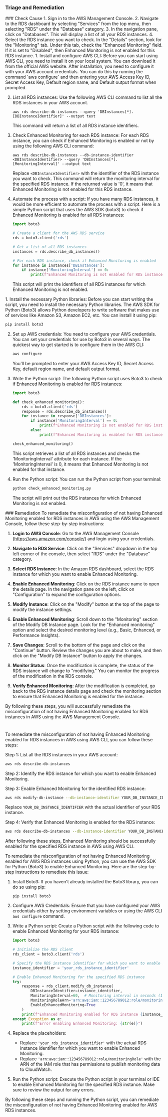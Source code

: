 
### Triage and Remediation
<Tabs>

<Tab title='Cause'>
### Check Cause
<AccordionGroup>
<Accordion title='Using Console' defaultOpen='true'>
1. Sign in to the AWS Management Console.
2. Navigate to the RDS dashboard by selecting "Services" from the top menu, then selecting "RDS" under the "Database" category.
3. In the navigation pane, click on "Databases". This will display a list of all your RDS instances.
4. Select the RDS instance you want to check. In the "Details" section, look for the "Monitoring" tab. Under this tab, check the "Enhanced Monitoring" field. If it is set to "Disabled", then Enhanced Monitoring is not enabled for this RDS instance.
</Accordion>

<Accordion title='Using CLI'>
1. Install and configure AWS CLI: Before you can start using AWS CLI, you need to install it on your local system. You can download it from the official AWS website. After installation, you need to configure it with your AWS account credentials. You can do this by running the command `aws configure` and then entering your AWS Access Key ID, Secret Access Key, Default region name, and Default output format when prompted.

2. List all RDS instances: Use the following AWS CLI command to list all the RDS instances in your AWS account.

   ```
   aws rds describe-db-instances --query 'DBInstances[*].[DBInstanceIdentifier]' --output text
   ```

   This command will return a list of all RDS instance identifiers.

3. Check Enhanced Monitoring for each RDS instance: For each RDS instance, you can check if Enhanced Monitoring is enabled or not by using the following AWS CLI command:

   ```
   aws rds describe-db-instances --db-instance-identifier <DBInstanceIdentifier> --query 'DBInstances[*].[MonitoringInterval]' --output text
   ```

   Replace `<DBInstanceIdentifier>` with the identifier of the RDS instance you want to check. This command will return the monitoring interval for the specified RDS instance. If the returned value is '0', it means that Enhanced Monitoring is not enabled for this RDS instance.

4. Automate the process with a script: If you have many RDS instances, it would be more efficient to automate the process with a script. Here is a simple Python script that uses the AWS SDK (boto3) to check if Enhanced Monitoring is enabled for all RDS instances:

   ```python
   import boto3

   # Create a client for the AWS RDS service
   rds = boto3.client('rds')

   # Get a list of all RDS instances
   instances = rds.describe_db_instances()

   # For each RDS instance, check if Enhanced Monitoring is enabled
   for instance in instances['DBInstances']:
       if instance['MonitoringInterval'] == 0:
           print(f"Enhanced Monitoring is not enabled for RDS instance {instance['DBInstanceIdentifier']}")
   ```

   This script will print the identifiers of all RDS instances for which Enhanced Monitoring is not enabled.
</Accordion>

<Accordion title='Using Python'>
1. Install the necessary Python libraries: Before you can start writing the script, you need to install the necessary Python libraries. The AWS SDK for Python (Boto3) allows Python developers to write software that makes use of services like Amazon S3, Amazon EC2, etc. You can install it using pip:

   ```bash
   pip install boto3
   ```

2. Set up AWS credentials: You need to configure your AWS credentials. You can set your credentials for use by Boto3 in several ways. The quickest way to get started is to configure them in the AWS CLI:

   ```bash
   aws configure
   ```

   You'll be prompted to enter your AWS Access Key ID, Secret Access Key, default region name, and default output format.

3. Write the Python script: The following Python script uses Boto3 to check if Enhanced Monitoring is enabled for RDS instances:

   ```python
   import boto3

   def check_enhanced_monitoring():
       rds = boto3.client('rds')
       response = rds.describe_db_instances()
       for instance in response['DBInstances']:
           if instance['MonitoringInterval'] == 0:
               print(f"Enhanced Monitoring is not enabled for RDS instance: {instance['DBInstanceIdentifier']}")
           else:
               print(f"Enhanced Monitoring is enabled for RDS instance: {instance['DBInstanceIdentifier']}")

   check_enhanced_monitoring()
   ```

   This script retrieves a list of all RDS instances and checks the 'MonitoringInterval' attribute for each instance. If the 'MonitoringInterval' is 0, it means that Enhanced Monitoring is not enabled for that instance.

4. Run the Python script: You can run the Python script from your terminal:

   ```bash
   python check_enhanced_monitoring.py
   ```

   The script will print out the RDS instances for which Enhanced Monitoring is not enabled.
</Accordion>

</AccordionGroup>
</Tab>
<Tab title='Remediation'>
### Remediation

<AccordionGroup>
<Accordion title='Using Console' defaultOpen='true'>
To remediate the misconfiguration of not having Enhanced Monitoring enabled for RDS instances in AWS using the AWS Management Console, follow these step-by-step instructions:

1. **Login to AWS Console**: Go to the AWS Management Console (https://aws.amazon.com/console/) and login using your credentials.

2. **Navigate to RDS Service**: Click on the "Services" dropdown in the top left corner of the console, then select "RDS" under the "Database" category.

3. **Select RDS Instance**: In the Amazon RDS dashboard, select the RDS instance for which you want to enable Enhanced Monitoring.

4. **Enable Enhanced Monitoring**: Click on the RDS instance name to open the details page. In the navigation pane on the left, click on "Configuration" to expand the configuration options.

5. **Modify Instance**: Click on the "Modify" button at the top of the page to modify the instance settings.

6. **Enable Enhanced Monitoring**: Scroll down to the "Monitoring" section of the Modify DB Instance page. Look for the "Enhanced monitoring" option and select the desired monitoring level (e.g., Basic, Enhanced, or Performance Insights).

7. **Save Changes**: Scroll to the bottom of the page and click on the "Continue" button. Review the changes you are about to make, and then click on the "Modify DB Instance" button to apply the changes.

8. **Monitor Status**: Once the modification is complete, the status of the RDS instance will change to "modifying." You can monitor the progress of the modification in the RDS console.

9. **Verify Enhanced Monitoring**: After the modification is completed, go back to the RDS instance details page and check the monitoring section to ensure that Enhanced Monitoring is enabled for the instance.

By following these steps, you will successfully remediate the misconfiguration of not having Enhanced Monitoring enabled for RDS instances in AWS using the AWS Management Console.

#
</Accordion>

<Accordion title='Using CLI'>
To remediate the misconfiguration of not having Enhanced Monitoring enabled for RDS instances in AWS using AWS CLI, you can follow these steps:

Step 1: List all the RDS instances in your AWS account:
```bash
aws rds describe-db-instances
```

Step 2: Identify the RDS instance for which you want to enable Enhanced Monitoring.

Step 3: Enable Enhanced Monitoring for the identified RDS instance:
```bash
aws rds modify-db-instance --db-instance-identifier YOUR_DB_INSTANCE_IDENTIFIER --monitoring-interval 1
```
Replace `YOUR_DB_INSTANCE_IDENTIFIER` with the actual identifier of your RDS instance.

Step 4: Verify that Enhanced Monitoring is enabled for the RDS instance:
```bash
aws rds describe-db-instances --db-instance-identifier YOUR_DB_INSTANCE_IDENTIFIER
```

After following these steps, Enhanced Monitoring should be successfully enabled for the specified RDS instance in AWS using AWS CLI.
</Accordion>

<Accordion title='Using Python'>
To remediate the misconfiguration of not having Enhanced Monitoring enabled for AWS RDS instances using Python, you can use the AWS SDK for Python (Boto3) to enable Enhanced Monitoring. Here are the step-by-step instructions to remediate this issue:

1. Install Boto3:
   If you haven't already installed the Boto3 library, you can do so using pip:
   ```
   pip install boto3
   ```

2. Configure AWS Credentials:
   Ensure that you have configured your AWS credentials either by setting environment variables or using the AWS CLI `aws configure` command.

3. Write a Python script:
   Create a Python script with the following code to enable Enhanced Monitoring for your RDS instance:

   ```python
   import boto3

   # Initialize the RDS client
   rds_client = boto3.client('rds')

   # Specify the RDS instance identifier for which you want to enable Enhanced Monitoring
   instance_identifier = 'your_rds_instance_identifier'

   # Enable Enhanced Monitoring for the specified RDS instance
   try:
       response = rds_client.modify_db_instance(
           DBInstanceIdentifier=instance_identifier,
           MonitoringInterval=60,  # Monitoring interval in seconds (1 minute)
           MonitoringRoleArn='arn:aws:iam::123456789012:role/monitoringRole',  # Replace with your IAM role ARN
           EnableEnhancedMonitoring=True
       )
       print(f"Enhanced Monitoring enabled for RDS instance {instance_identifier}")
   except Exception as e:
       print(f"Error enabling Enhanced Monitoring: {str(e)}")
   ```

4. Replace the placeholders:
   - Replace `'your_rds_instance_identifier'` with the actual RDS instance identifier for which you want to enable Enhanced Monitoring.
   - Replace `'arn:aws:iam::123456789012:role/monitoringRole'` with the ARN of the IAM role that has permissions to publish monitoring data to CloudWatch.

5. Run the Python script:
   Execute the Python script in your terminal or IDE to enable Enhanced Monitoring for the specified RDS instance. Make sure to review the output for any errors.

By following these steps and running the Python script, you can remediate the misconfiguration of not having Enhanced Monitoring enabled for AWS RDS instances.
</Accordion>

</AccordionGroup>
</Tab>
</Tabs>
